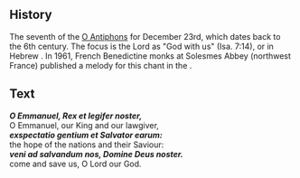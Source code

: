 <Initial text="O Emmanuel" />

## History

The seventh of the [O Antiphons](/glossary/liturgical-terms#o-antiphons) for December 23rd, which dates back to the 6th century. The focus is the Lord as "God with us" (Isa. 7:14), or in Hebrew *<Definition lang="hebrew" anchor="immanuel" text="Immanuel" />*. In 1961, French Benedictine monks at Solesmes Abbey (northwest France) published a melody for this chant in the *<Definition lang="latin" anchor="liber-usualis" text="Liber Usualis" />*.

## Text

***O Emmanuel, Rex et legifer noster,***<br/>
O Emmanuel, our King and our lawgiver,<br/>
***exspectatio gentium et Salvator earum:***<br/>
the hope of the nations and their Saviour:<br/>
***veni ad salvandum nos, Domine Deus noster.***<br/>
come and save us, O Lord our God.
